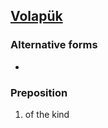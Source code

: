 ==[[Volapük]]==

===Alternative forms===
* {{l|vo|bidü}}

===Preposition===
{{infl|vo|preposition}}

# of the kind